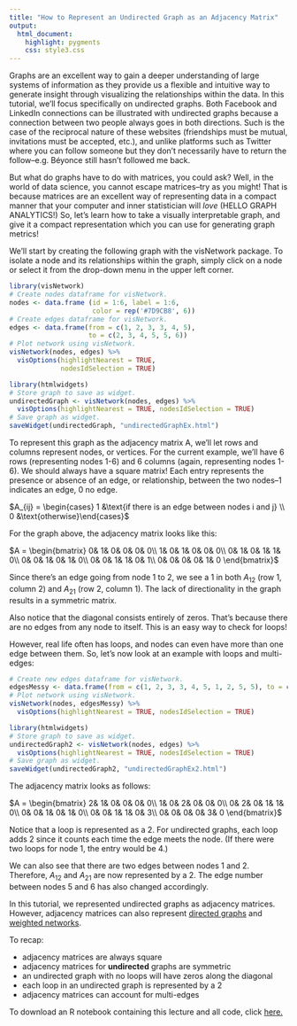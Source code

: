 ```yaml
---
title: "How to Represent an Undirected Graph as an Adjacency Matrix"
output:
  html_document:
    highlight: pygments
    css: style3.css
---
```


Graphs are an excellent way to gain a deeper understanding of large systems of information as they provide us a flexible and intuitive way to generate insight through visualizing the relationships within the data. In this tutorial, we'll focus specifically on undirected graphs. Both Facebook and LinkedIn connections can be illustrated with undirected graphs because a connection between two people always goes in both directions. Such is the case of the reciprocal nature of these websites (friendships must be mutual, invitations must be accepted, etc.), and unlike platforms such as Twitter where you can follow someone but they don't necessarily have to return the follow--e.g. Béyonce still hasn't followed me back. 

But what do graphs have to do with matrices, you could ask? Well, in the world of data science, you cannot escape matrices--try as you might! That is because matrices are an excellent way of representing data in a compact manner that your computer and inner statistician will *love* (HELLO GRAPH ANALYTICS!) So, let's learn how to take a visually interpretable graph, and give it a compact representation which you can use for generating graph metrics!

We'll start by creating the following graph with the visNetwork package. To isolate a node and its relationships within the graph, simply click on a node or select it from the drop-down menu in the upper left corner.

```r
library(visNetwork)
# Create nodes dataframe for visNetwork.
nodes <- data.frame (id = 1:6, label = 1:6, 
                     color = rep('#7D9CB8', 6))
# Create edges dataframe for visNetwork.
edges <- data.frame(from = c(1, 2, 3, 3, 4, 5), 
                    to = c(2, 3, 4, 5, 5, 6))
# Plot network using visNetwork.
visNetwork(nodes, edges) %>%
  visOptions(highlightNearest = TRUE, 
             nodesIdSelection = TRUE)
```

```r
library(htmlwidgets)
# Store graph to save as widget.
undirectedGraph <- visNetwork(nodes, edges) %>%
  visOptions(highlightNearest = TRUE, nodesIdSelection = TRUE)
# Save graph as widget.
saveWidget(undirectedGraph, "undirectedGraphEx.html")
```

To represent this graph as the adjacency matrix A, we'll let rows and columns represent nodes, or vertices. For the current example, we'll have 6 rows (representing nodes 1-6) and 6 columns (again, representing nodes 1-6). We should always have a square matrix! Each entry represents the presence or absence of an edge, or relationship, between the two nodes--1 indicates an edge, 0 no edge.

$A_{ij} = \begin{cases} 1 &\text{if  there is an edge between nodes i and j} \\ 0 &\text{otherwise}\end{cases}$

For the graph above, the adjacency matrix looks like this:  

$A = \begin{bmatrix}
0& 1& 0& 0& 0& 0\\
1& 0& 1& 0& 0& 0\\
0& 1& 0& 1& 1& 0\\
0& 0& 1& 0& 1& 0\\
0& 0& 1& 1& 0& 1\\
0& 0& 0& 0& 1& 0
\end{bmatrix}$

Since there's an edge going from node 1 to 2, we see a 1 in both $A_{12}$ (row 1, column 2) and $A_{21}$ (row 2, column 1). The lack of directionality in the graph results in a symmetric matrix. 

Also notice that the diagonal consists entirely of zeros. That's because there are no edges from any node to itself. This is an easy way to check for loops! 

However, real life often has loops, and nodes can even have more than one edge between them. So, let's now look at an example with loops and multi-edges:

```r
# Create new edges dataframe for visNetwork.
edgesMessy <- data.frame(from = c(1, 2, 3, 3, 4, 5, 1, 2, 5, 5), to = c(2, 3, 4, 5, 5, 6, 1, 3, 6, 6))
# Plot network using visNetwork.
visNetwork(nodes, edgesMessy) %>%
  visOptions(highlightNearest = TRUE, nodesIdSelection = TRUE)
```

```r
library(htmlwidgets)
# Store graph to save as widget.
undirectedGraph2 <- visNetwork(nodes, edges) %>%
  visOptions(highlightNearest = TRUE, nodesIdSelection = TRUE)
# Save graph as widget.
saveWidget(undirectedGraph2, "undirectedGraphEx2.html")
```

The adjacency matrix looks as follows: 

$A = \begin{bmatrix}
2& 1& 0& 0& 0& 0\\
1& 0& 2& 0& 0& 0\\
0& 2& 0& 1& 1& 0\\
0& 0& 1& 0& 1& 0\\
0& 0& 1& 1& 0& 3\\
0& 0& 0& 0& 3& 0
\end{bmatrix}$

Notice that a loop is represented as a 2. For undirected graphs, each loop adds 2 since it counts each time the edge meets the node. (If there were two loops for node 1, the entry would be 4.) 

We can also see that there are two edges between nodes 1 and 2. Therefore, $A_{12}$ and $A_{21}$ are now represented by a 2. The edge number between nodes 5 and 6 has also changed accordingly.

In this tutorial, we represented undirected graphs as adjacency matrices. However, adjacency matrices can also represent [directed graphs](https://thatdarndata.com) and [weighted networks](https://thatdarndata.com). 

To recap:  

  + adjacency matrices are always square  
  + adjacency matrices for **undirected** graphs are symmetric  
  + an undirected graph with no loops will have zeros along the diagonal  
  + each loop in an undirected graph is represented by a 2  
  + adjacency matrices can account for multi-edges  

To download an R notebook containing this lecture and all code, click [here.](https://github.com)






